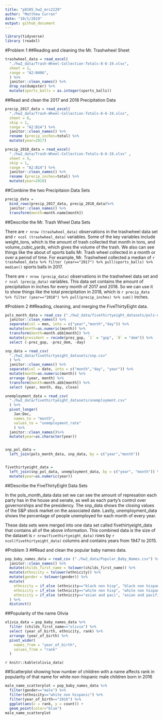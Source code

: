 ```yaml
---
title: "p8105_hw2_mrc2229"
author: "Matthew Curran"
date: "10/1/2019"
output: github_document
---
```


```r
library(tidyverse)
library (readxl)
```
#Problem 1
##Reading and cleaning the Mr. Trashwheel Sheet
```r
trashwheel_data = read_excel(
  "./hw2_data/Trash-Wheel-Collection-Totals-8-6-19.xlsx", 
  sheet = 1, 
  range = "A2:N406",
  ) %>%
  janitor::clean_names() %>%
  drop_na(dumpster) %>%
  mutate(sports_balls = as.integer(sports_balls))
```
##Read and clean the 2017 and 2018 Precipitation Data
```r
precip_2017_data = read_excel(
  "./hw2_data/Trash-Wheel-Collection-Totals-8-6-19.xlsx", 
  sheet = 6,
  skip = 1,
  range = "A2:B14") %>%
  janitor::clean_names() %>%
  rename (precip_inches=total) %>%
  mutate(year=2017)

precip_2018_data = read_excel(
  "./hw2_data/Trash-Wheel-Collection-Totals-8-6-19.xlsx" , 
  sheet = 5,
  skip = 1,
  range = "A2:B14") %>%
  janitor::clean_names() %>%
  rename (precip_inches=total) %>%
  mutate(year=2018)
```
##Combine the two Precipitaion Data Sets
```r
precip_data =
  bind_rows(precip_2017_data, precip_2018_data)%>%
  janitor::clean_names() %>%
  transform(month=month.name[month])
```
##Describe the Mr. Trash Wheel Data Sets

There are `r nrow (trashwheel_data)` observations in the trashwheel data set and `r ncol (trashwheel_data)` variables. Some of the key variables include weight_tons, which is the amount of trash collected that month in tons, and volume_cubic_yards, which gives the volume of the trash. We also can see things like the about of sports balls Mr. Trash wheel collected in a month or over a period of time. For example, Mr. Trashwheel collected a median of `r trashwheel_data %>% filter (year=="2017") %>% pull(sports_balls) %>% median()` sports balls in 2017.

There are `r nrow (precip_data)` observations in the trashwheel data set and `r ncol (precip_data)` variables. This data set contains the amount of precipitation in inches for every month of 2017 and 2018. So we can use it to show things like the total precipitation in 2018, which is `r precip_data %>% filter (year=="2018") %>% pull(precip_inches) %>% sum()` inches.

#Problem 2
##Reading, cleaning, and merging the FiveThirtyEight data.
```r
pols_month_data = read_csv ("./hw2_data/fivethirtyeight_datasets/pols-month.csv") %>%
  janitor::clean_names() %>%
  separate(col = mon, into = c("year","month","day")) %>%
  mutate(month=as.numeric(month)) %>%
  transform(month=month.abb[month]) %>%
  mutate(president = recode(prez_gop, `1` = "gop", `0` = "dem")) %>%
  select (-prez_gop, -prez_dem, -day)

snp_data = read_csv(
  "./hw2_data/fivethirtyeight_datasets/snp.csv"
  ) %>%
  janitor::clean_names() %>%
  separate(col = date, into = c("month","day", "year")) %>%
  mutate(month=as.numeric(month)) %>%
  arrange (year, month) %>%
  transform(month=month.abb[month]) %>%
  select (year, month, day, close)

unemployment_data = read_csv(
  "./hw2_data/fivethirtyeight_datasets/unemployment.csv"
  ) %>%
  pivot_longer(
    Jan:Dec,
    names_to = "month",
    values_to = "unemployment_rate"
    ) %>%
  janitor::clean_names()%>%
  mutate(year=as.character(year))


snp_pol_data = 
  left_join(pols_month_data, snp_data, by = c("year","month"))


fivethirtyeight_data = 
  left_join(snp_pol_data, unemployment_data, by = c("year", "month")) %>%
  mutate(year=as.numeric(year))
```

##Describe the FiveThirtyEight Data Sets

In the pols_month_data data set we can see the amount of represation each party has in the house and senate, as well as each party's control over governorships and the presidency. The snp_data shows the closing values of the S&P stock market on the associated date. Lastly, unemployment_data shows the percentage of people unemployed for each month of every year. 

These data sets were merged into one data set called fivethirtyeight_data that contains all of the above information. This combined data is the size of the dataset is `r nrow(fivethirtyeight_data)` rows by `r ncol(fivethirtyeight_data)` columns and contains years from 1947 to 2015.

#Problem 3
##Read and clean the popular baby names data.
```r
pop_baby_names_data = read_csv ("./hw2_data/Popular_Baby_Names.csv") %>%
  janitor::clean_names() %>%
  mutate(childs_first_name = tolower(childs_first_name)) %>%
  mutate(ethnicity = tolower(ethnicity)) %>%
  mutate(gender = tolower(gender)) %>%
  mutate(
    ethnicity = if_else (ethnicity=="black non hisp", "black non hispanic", ethnicity),
    ethnicity = if_else (ethnicity=="white non hisp", "white non hispanic", ethnicity),
    ethnicity = if_else (ethnicity=="asian and paci", "asian and pacific islander", ethnicity)
  ) %>%
  distinct()
```
##Popularity of the name Olivia
```r
olivia_data = pop_baby_names_data %>%
  filter (childs_first_name=="olivia") %>%
  select (year_of_birth, ethnicity, rank) %>%
  arrange (year_of_birth) %>%
  pivot_wider(
    names_from = "year_of_birth",
    values_from = "rank"
  )
```
`r knitr::kable(olivia_data)`

##Scatterplot showing how number of children with a name affects rank in popularity of that name for white non-hispanic male children born in 2016
```r
male_name_scatterplot = pop_baby_names_data %>% 
  filter(gender=="male") %>%
  filter(ethnicity=="white non hispanic") %>%
  filter(year_of_birth=="2016") %>%
  ggplot(aes(x = rank, y = count)) + 
  geom_point(color="blue")
male_name_scatterplot
```